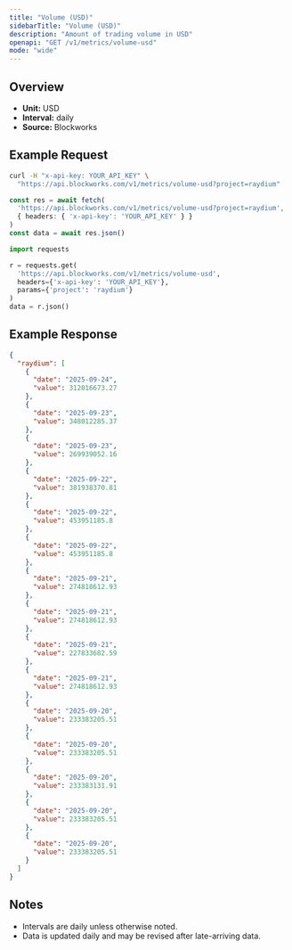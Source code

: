 ```yaml
---
title: "Volume (USD)"
sidebarTitle: "Volume (USD)"
description: "Amount of trading volume in USD"
openapi: "GET /v1/metrics/volume-usd"
mode: "wide"
---
```


## Overview

- **Unit:** USD
- **Interval:** daily
- **Source:** Blockworks

## Example Request

<CodeGroup>

```bash cURL
curl -H "x-api-key: YOUR_API_KEY" \
  "https://api.blockworks.com/v1/metrics/volume-usd?project=raydium"
```

```typescript TypeScript
const res = await fetch(
  'https://api.blockworks.com/v1/metrics/volume-usd?project=raydium',
  { headers: { 'x-api-key': 'YOUR_API_KEY' } }
)
const data = await res.json()
```

```python Python
import requests

r = requests.get(
  'https://api.blockworks.com/v1/metrics/volume-usd',
  headers={'x-api-key': 'YOUR_API_KEY'},
  params={'project': 'raydium'}
)
data = r.json()
```

</CodeGroup>

## Example Response

```json
{
  "raydium": [
    {
      "date": "2025-09-24",
      "value": 312016673.27
    },
    {
      "date": "2025-09-23",
      "value": 348012285.37
    },
    {
      "date": "2025-09-23",
      "value": 269939052.16
    },
    {
      "date": "2025-09-22",
      "value": 381938370.81
    },
    {
      "date": "2025-09-22",
      "value": 453951185.8
    },
    {
      "date": "2025-09-22",
      "value": 453951185.8
    },
    {
      "date": "2025-09-21",
      "value": 274818612.93
    },
    {
      "date": "2025-09-21",
      "value": 274818612.93
    },
    {
      "date": "2025-09-21",
      "value": 227833682.59
    },
    {
      "date": "2025-09-21",
      "value": 274818612.93
    },
    {
      "date": "2025-09-20",
      "value": 233383205.51
    },
    {
      "date": "2025-09-20",
      "value": 233383205.51
    },
    {
      "date": "2025-09-20",
      "value": 233383131.91
    },
    {
      "date": "2025-09-20",
      "value": 233383205.51
    },
    {
      "date": "2025-09-20",
      "value": 233383205.51
    }
  ]
}
```

## Notes
- Intervals are daily unless otherwise noted.
- Data is updated daily and may be revised after late-arriving data.